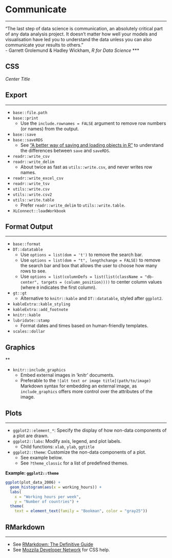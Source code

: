 # Communicate
***

"The last step of data science is communication, an absolutely critical part of any data analysis project. It doesn't matter how well your models and visualisation have led you to understand the data unless you can also communicate your results to others."  
- Garrett Grolemund & Hadley Wickham, *R for Data Science*
***

## CSS

*Center Title*

<style type="text/css">

h1.title {
  text-align: center;
}
</style>

## Export
***

* `base::file.path`
* `base::print`
  * Use the `include.rownames = FALSE` argument to remove row numbers (or names) from the output.
* `base::save`
* `base::saveRDS`
  * See ["A better way of saving and loading objects in R"](https://www.fromthebottomoftheheap.net/2012/04/01/saving-and-loading-r-objects/) to understand the differences between `save` and `saveRDS`.
* `readr::write_csv`
* `readr::write_delim`
  * About twice as fast as `utils::write.csv`, and never writes row names.
* `readr::write_excel_csv`
* `readr::write_tsv`
* `utils::write.csv`
* `utils::write.csv2`
* `utils::write.table`
  * Prefer `readr::write_delim` to `utils::write.table`.
* `XLConnect::loadWorkbook`

## Format Output
***

* `base::format`
* `DT::datatable`
  * Use `options = list(dom = 't')` to remove the search bar.
  * Use `options = list(dom = "t", lengthchange = FALSE)` to remove the search bar and box that allows the user to choose how many rows to see.
  * Use `options = list(columnDefs = list(list(className = "db-center", targets = (column_position))))` to center column values (where `0` indicates the first column).
* `gt::gt`
  * Alternative to `knitr::kable` and `DT::datatable`, styled after `ggplot2`.
* `kableExtra::kable_styling`
* `kableExtra::add_footnote`
* `knitr::kable`
* `lubridate::stamp`
  * Format dates and times based on human-friendly templates.
* `scales::dollar`

## Graphics
**

* `knitr::include_graphics`
  * Embed external images in 'knitr' documents.
  * Preferable to the `![alt text or image title](path/to/image)` Markdown syntax for embedding an external image, as `include_graphics` offers more control over the attributes of the image.

## Plots
***

* `ggplot2::element_*`: Specify the display of how non-data components of a plot are drawn.
* `ggplot2::labs`: Modify axis, legend, and plot labels.
    + Child functions: `xlab`, `ylab`, `ggtitle`
* `ggplot2::theme`: Customize the non-data components of a plot.
  * See example below.
  * See `?theme_classic` for a list of predefined themes.

**Example: `ggplot2::theme`**

```r
ggplot(plot_data_2006) +
  geom_histogram(aes(x = working_hours)) +
  labs(
    x = "Working hours per week",
    y = "Number of countries") +
  theme(
    text = element_text(family = "Bookman", color = "gray25"))
```
    
## RMarkdown
***

* See [RMarkdown: The Definitive Guide](https://bookdown.org/yihui/rmarkdown/)
* See [Mozzila Developer Network](https://developer.mozilla.org/en-US/docs/Web/CSS/CSS_Selectors) for CSS help.